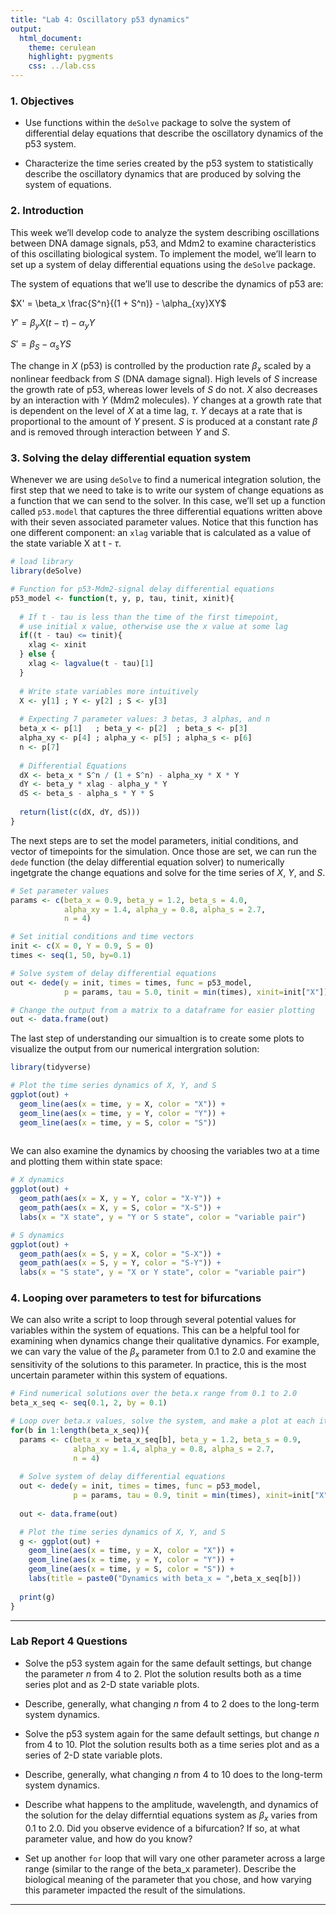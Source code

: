 ```yaml
---
title: "Lab 4: Oscillatory p53 dynamics"
output:
  html_document:
    theme: cerulean
    highlight: pygments
    css: ../lab.css
---
```


### 1.  Objectives

- Use functions within the `deSolve` package to solve the system of differential delay equations that describe the oscillatory dynamics of the p53 system. 

- Characterize the time series created by the p53 system to statistically describe the oscillatory dynamics that are produced by solving the system of equations.


### 2. Introduction

This week we'll develop code to analyze the system describing oscillations between DNA damage signals, p53, and Mdm2 to examine characteristics of this oscillating biological system. To implement the model, we'll learn to set up a system of delay differential equations using the `deSolve` package. 

The system of equations that we'll use to describe the dynamics of p53 are:

$X' = \beta_x  \frac{S^n}{(1 + S^n)} - \alpha_{xy}XY$

$Y' = \beta_yX(t-\tau) - \alpha_yY$

$S' = \beta_S - \alpha_sYS$

The change in $X$ (p53) is controlled by the production rate $\beta_x$ scaled by a nonlinear feedback from $S$ (DNA damage signal). High levels of $S$ increase the growth rate of p53, whereas lower levels of $S$ do not. $X$ also decreases by an interaction with $Y$ (Mdm2 molecules). $Y$ changes at a growth rate that is dependent on the level of $X$ at a time lag, $\tau$. $Y$ decays at a rate that is proportional to the amount of $Y$ present. $S$ is produced at a constant rate $\beta$ and is removed through interaction between $Y$ and $S$. 

### 3. Solving the delay differential equation system 

Whenever we are using `deSolve` to find a numerical integration solution, the first step that we need to take is to write our system of change equations as a function that we can send to the solver. In this case, we'll set up a function called `p53.model` that captures the three differential equations written above with their seven associated parameter values. Notice that this function has one different component: an `xlag` variable that is calculated as a value of the state variable X at t - $\tau$.  

```r
# load library
library(deSolve)

# Function for p53-Mdm2-signal delay differential equations
p53_model <- function(t, y, p, tau, tinit, xinit){
  
  # If t - tau is less than the time of the first timepoint, 
  # use initial x value, otherwise use the x value at some lag 
  if((t - tau) <= tinit){
    xlag <- xinit
  } else {
    xlag <- lagvalue(t - tau)[1]
  }
  
  # Write state variables more intuitively
  X <- y[1] ; Y <- y[2] ; S <- y[3]
  
  # Expecting 7 parameter values: 3 betas, 3 alphas, and n
  beta_x <- p[1]   ; beta_y <- p[2]  ; beta_s <- p[3]
  alpha_xy <- p[4] ; alpha_y <- p[5] ; alpha_s <- p[6]
  n <- p[7]
  
  # Differential Equations
  dX <- beta_x * S^n / (1 + S^n) - alpha_xy * X * Y
  dY <- beta_y * xlag - alpha_y * Y
  dS <- beta_s - alpha_s * Y * S
  
  return(list(c(dX, dY, dS)))
}

```

The next steps are to set the model parameters, initial conditions, and vector of timepoints for the simulation. Once those are set, we can run the `dede` function (the delay differential equation solver) to numerically ingetgrate the change equations and solve for the time series of $X$, $Y$, and $S$. 

```r
# Set parameter values
params <- c(beta_x = 0.9, beta_y = 1.2, beta_s = 4.0, 
            alpha_xy = 1.4, alpha_y = 0.8, alpha_s = 2.7, 
            n = 4)

# Set initial conditions and time vectors
init <- c(X = 0, Y = 0.9, S = 0)
times <- seq(1, 50, by=0.1)

# Solve system of delay differential equations
out <- dede(y = init, times = times, func = p53_model, 
            p = params, tau = 5.0, tinit = min(times), xinit=init["X"]) 

# Change the output from a matrix to a dataframe for easier plotting
out <- data.frame(out)

```

The last step of understanding our simualtion is to create some plots to visualize the output from our numerical intergration solution: 

```r
library(tidyverse)

# Plot the time series dynamics of X, Y, and S
ggplot(out) +
  geom_line(aes(x = time, y = X, color = "X")) +
  geom_line(aes(x = time, y = Y, color = "Y")) +
  geom_line(aes(x = time, y = S, color = "S"))
  
```

We can also examine the dynamics by choosing the variables two at a time and plotting them within state space: 

```r
# X dynamics
ggplot(out) +
  geom_path(aes(x = X, y = Y, color = "X-Y")) +
  geom_path(aes(x = X, y = S, color = "X-S")) +
  labs(x = "X state", y = "Y or S state", color = "variable pair")

# S dynamics
ggplot(out) +
  geom_path(aes(x = S, y = X, color = "S-X")) +
  geom_path(aes(x = S, y = Y, color = "S-Y")) +
  labs(x = "S state", y = "X or Y state", color = "variable pair")

```


### 4. Looping over parameters to test for bifurcations

We can also write a script to loop through several potential values for variables within the system of equations. This can be a helpful tool for examining when dynamics change their qualitative dynamics. For example, we can vary the value of the $\beta_x$ parameter from 0.1 to 2.0 and examine the sensitivity of the solutions to this parameter. In practice, this is the most uncertain parameter within this system of equations. 

```r
# Find numerical solutions over the beta.x range from 0.1 to 2.0 
beta_x_seq <- seq(0.1, 2, by = 0.1)

# Loop over beta.x values, solve the system, and make a plot at each iteration
for(b in 1:length(beta_x_seq)){
  params <- c(beta_x = beta_x_seq[b], beta_y = 1.2, beta_s = 0.9, 
              alpha_xy = 1.4, alpha_y = 0.8, alpha_s = 2.7, 
              n = 4)
  
  # Solve system of delay differential equations
  out <- dede(y = init, times = times, func = p53_model, 
              p = params, tau = 0.9, tinit = min(times), xinit=init["X"]) 
  
  out <- data.frame(out)

  # Plot the time series dynamics of X, Y, and S
  g <- ggplot(out) +
    geom_line(aes(x = time, y = X, color = "X")) +
    geom_line(aes(x = time, y = Y, color = "Y")) +
    geom_line(aes(x = time, y = S, color = "S")) +
    labs(title = paste0("Dynamics with beta_x = ",beta_x_seq[b]))
  
  print(g)
}
```

* * * 
### Lab Report 4 Questions 
- Solve the p53 system again for the same default settings, but change the parameter $n$ from 4 to 2. Plot the solution results both as a time series plot and as 2-D state variable plots. 

- Describe, generally, what changing $n$ from 4 to 2 does to the long-term system dynamics.

- Solve the p53 system again for the same default settings, but change $n$ from 4 to 10. Plot the solution results both as a time series plot and as a series of 2-D state variable plots. 

- Describe, generally, what changing $n$ from 4 to 10 does to the long-term system dynamics.

- Describe what happens to the amplitude, wavelength, and dynamics of the solution for the delay differntial equations system as $\beta_x$ varies from 0.1 to 2.0. Did you observe evidence of a bifurcation? If so, at what parameter value, and how do you know? 

- Set up another `for` loop that will vary one other parameter across a large range (similar to the range of the beta_x parameter). Describe the biological meaning of the parameter that you chose, and how varying this parameter impacted the result of the simulations. 

* * * 


